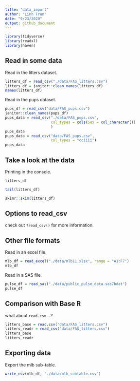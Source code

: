 ```yaml
---
title: "data_import"
author: "Linh Tran"
date: "9/23/2020"
output: github_document
---
```


```r
library(tidyverse)
library(readxl)
library(haven)
```

## Read in some data

Read in the litters dataset. 

```r
litters_df = read_csv("./data/FAS_litters.csv")
litters_df = janitor::clean_names(litters_df)
names(litters_df)
```

Read in the pups dataset.

```r
pups_df = read_csv("data/FAS_pups.csv")
janitor::clean_names(pups_df)
pups_data = read_csv("./data/FAS_pups.csv", 
                     col_types = cols(Sex = col_character())
                     )
pups_data
pups_data = read_csv("data/FAS_pups.csv", 
                     col_types = "cciiii")
pups_data
```

## Take a look at the data

Printing in the console.

```r
litters_df
```

```r
tail(litters_df)
```

```r
skimr::skim(litters_df)
```


## Options to read_csv

check out `?read_csv()` for more information. 

## Other file formats

Read in an excel file. 

```r
mlb_df = read_excel("./data/mlb11.xlsx", range = "A1:F7")
mlb_df
```

Read in a SAS file.

```r
pulse_df = read_sas("./data/public_pulse_data.sas7bdat")
pulse_df
```

## Comparison with Base R

what about `read.csv` ...?

```r
litters_base = read.csv("data/FAS_litters.csv")
litters_readr = read_csv("data/FAS_litters.csv")
litters_base
litters_readr
```

## Exporting data

Export the mlb sub-table.

```r
write_csv(mlb_df, "./data/mlb_subtable.csv")
```
